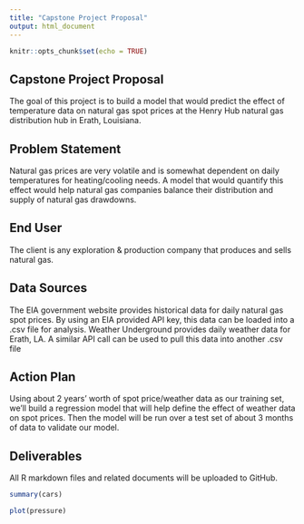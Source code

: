 ---
title: "Capstone Project Proposal"
output: html_document
---

```{r setup, include=FALSE}
knitr::opts_chunk$set(echo = TRUE)
```

## Capstone Project Proposal

The goal of this project is to build a model that would predict the effect of temperature data on natural gas spot prices at the Henry Hub natural gas distribution hub in Erath, Louisiana.

## Problem Statement

Natural gas prices are very volatile and is somewhat dependent on daily temperatures for heating/cooling needs. A model that would quantify this effect would help natural gas companies balance their distribution and supply of natural gas drawdowns.

## End User
The client is any exploration & production company that produces and sells natural gas. 

## Data Sources

The EIA government website provides historical data for daily natural gas spot prices. By using an EIA provided API key, this data can be loaded into a .csv file for analysis. Weather Underground provides daily weather data for Erath, LA. A similar API call can be used to pull this data into another .csv file

## Action Plan
Using about 2 years' worth of spot price/weather data as our training set, we'll build a regression model that will help define the effect of weather data on spot prices. Then the model will be run over a test set of about 3 months of data to validate our model.

## Deliverables

All R markdown files and related documents will be uploaded to GitHub.
```{r cars}
summary(cars)
```



```{r pressure, echo=FALSE}
plot(pressure)
```

